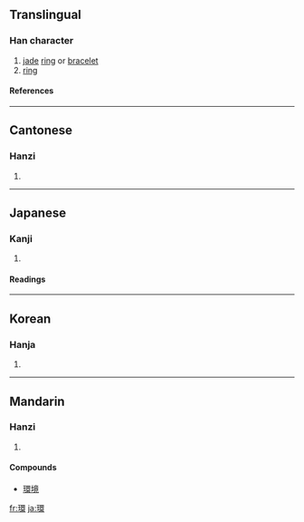 {{see|环}}

==Translingual==
===Han character===
{{Han char|rn=96|rad=玉|as=13|sn=17|four=1613<sub>2</sub>|canj=一土田中女 (MGWLV)}}
# [[jade]] [[ring]] or [[bracelet]]
# [[ring]]
====References====
{{Han ref|kx=0743.170|dkj=21287|dj=1152.140|hdz=21140.050|uh=74B0|ud=29872|bh=C0F4|bd=49396}}

----
==Cantonese==
===Hanzi===
{{yue-hanzi|jyut=|y=waan4}}
# {{defn|Cantonese}}

----
==Japanese==
===Kanji===
{{ja-kanji|grade=c|rs=玉13}}
# {{defn|Japanese}} 
====Readings====
{{ja-readings|on=[[かん]] (kan)|kun=[[たまき]] (tamaki), [[わ]] (wa), [[めぐる]] (meguru)|nanori=}}

----
==Korean==
===Hanja===
{{ko-hanja|hangeul=환|eumhun=|rv=hwan|mr=hwan|y=hwan}}
# {{defn|Korean}}

----
==Mandarin==
===Hanzi===
{{cmn-hanzi|sim=环|pin=[[huán]] ([[huan2]])|wg=huan<sup>2</sup>}}
# {{defn|Mandarin}}
====Compounds====
*[[環境]]

[[fr:環]]
[[ja:環]]